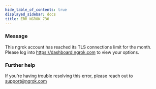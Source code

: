 ```yaml
---
hide_table_of_contents: true
displayed_sidebar: docs
title: ERR_NGROK_730
---
```


### Message

This ngrok account has reached its TLS connections limit for the month. Please log into https://dashboard.ngrok.com to view your options.

### Further help

If you're having trouble resolving this error, please reach out to [support@ngrok.com](mailto:support@ngrok.com?subject=Help%20with%20ERR_NGROK_730)

